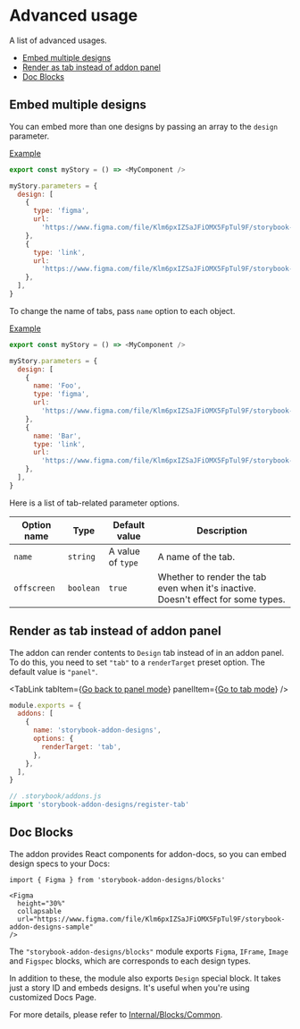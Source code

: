 


# Advanced usage

<Subtitle>A list of advanced usages.</Subtitle>

- [Embed multiple designs](#embed-multiple-designs)
- [Render as tab instead of addon panel](#render-as-tab-instead-of-addon-panel)
- [Doc Blocks](#doc-blocks)

## Embed multiple designs

You can embed more than one designs by passing an array to the `design` parameter.

[Example](/?path=/story/docs-advanced-usage--embed-multiple-designs)

```js
export const myStory = () => <MyComponent />

myStory.parameters = {
  design: [
    {
      type: 'figma',
      url:
        'https://www.figma.com/file/Klm6pxIZSaJFiOMX5FpTul9F/storybook-addon-designs-sample',
    },
    {
      type: 'link',
      url:
        'https://www.figma.com/file/Klm6pxIZSaJFiOMX5FpTul9F/storybook-addon-designs-sample',
    },
  ],
}
```

To change the name of tabs, pass `name` option to each object.

[Example](/?path=/story/docs-advanced-usage--set-tab-names)

```js
export const myStory = () => <MyComponent />

myStory.parameters = {
  design: [
    {
      name: 'Foo',
      type: 'figma',
      url:
        'https://www.figma.com/file/Klm6pxIZSaJFiOMX5FpTul9F/storybook-addon-designs-sample',
    },
    {
      name: 'Bar',
      type: 'link',
      url:
        'https://www.figma.com/file/Klm6pxIZSaJFiOMX5FpTul9F/storybook-addon-designs-sample',
    },
  ],
}
```

Here is a list of tab-related parameter options.

| Option name | Type      | Default value     | Description                                                                       |
| ----------- | --------- | ----------------- | --------------------------------------------------------------------------------- |
| `name`      | `string`  | A value of `type` | A name of the tab.                                                                |
| `offscreen` | `boolean` | `true`            | Whether to render the tab even when it's inactive. Doesn't effect for some types. |

## Render as tab instead of addon panel

The addon can render contents to `Design` tab instead of in an addon panel.
To do this, you need to set `"tab"` to a `renderTarget` preset option.
The default value is `"panel"`.

<TabLink
  tabItem={<a href="/">Go back to panel mode</a>}
  panelItem={<a href="/tab/">Go to tab mode</a>}
/>

<TabsState initial="mainjs">
  <div id="mainjs" title="main.js"><div>

```js
module.exports = {
  addons: [
    {
      name: 'storybook-addon-designs',
      options: {
        renderTarget: 'tab',
      },
    },
  ],
}
```

  </div></div>
  <div id="addonsjs" title="addons.js (legacy)"><div>

```js
// .storybook/addons.js
import 'storybook-addon-designs/register-tab'
```

  </div></div>
</TabsState>

## Doc Blocks

The addon provides React components for addon-docs, so you can embed design specs to your Docs:

```mdx
import { Figma } from 'storybook-addon-designs/blocks'

<Figma
  height="30%"
  collapsable
  url="https://www.figma.com/file/Klm6pxIZSaJFiOMX5FpTul9F/storybook-addon-designs-sample"
/>
```

<Figma
  height="30%"
  collapsable
  url="https://www.figma.com/file/Klm6pxIZSaJFiOMX5FpTul9F/storybook-addon-designs-sample"
/>

The `"storybook-addon-designs/blocks"` module exports `Figma`, `IFrame`, `Image` and `Figspec` blocks, which are corresponds to each design types.

In addition to these, the module also exports `Design` special block.
It takes just a story ID and embeds designs.
It's useful when you're using customized Docs Page.

For more details, please refer to [Internal/Blocks/Common](/?path=/docs/internal-blocks-common--page).
